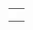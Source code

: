 {{en/Community/Scenarios/Scenarios by size}}

{|
|-
|style="border:none;background:white"|
{{Page:en/Community/Scenarios/Islands}}

|style="border:none;background:white"|

|-
|style="border:none;background:white"|

|-
|style="border:none;background:white"|

|-
|}